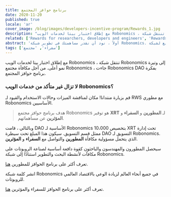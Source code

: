 ```yaml
---
title: برنامج حوافز المجتمع
date: 2020-11-20
published: true
locale: 'ar'
cover_image: /blog/images/developers-incentive-program/Rewards_1.jpg
description: "مع إطلاق اختبار بيتا لخدمات الويب Robonomics ، تنتقل شبكة Robonomics إلى وتيرة نمو أعلى. من أجل مكافأة مجتمع Robonomics ، جاءت Robonomics DAO بفكرة برنامج حوافز المجتمع."
related: ['Rewards for researchers, developers and engineers', 'Rewards for Ambassadors & Influencers']
abstract: 'أولاً ، نود أن نقدر مساهمتك في تطوير شبكة Robonomics. مع تطور سريع لشبكة Robonomics ضمن نظام Polkadot ، يبرز المطورون الأساسيون في DAO أهمية دعم مجتمع Robonomics.'
tags: ['سفراء', 'مجتمع']
---
```

 

مع إطلاق اختبار بيتا لخدمات الويب Robonomics ، تنتقل شبكة Robonomics إلى وتيرة نمو أعلى. من أجل مكافأة مجتمع Robonomics ، جاءت Robonomics DAO بفكرة برنامج حوافز المجتمع.

<TextCard icon="/icons/icon-forum.png" link="https://discourse.robonomics.network/c/robonomics-web-services/">

### لا تزال غير متأكد من خدمات الويب Robonomics؟
قم بزيارة منتدانا! مكان لمناقشة الميزات وحالات الاستخدام والقيود لـ RWS مع مطوري Robonomics الأساسيين.

</TextCard>

> هدف برنامج حوافز مجتمع Robonomics هو توفير **XRT** لـ **المطورين** و **السفراء** و **المؤثرين** عن مساهماتهم.

وبالتالي ، قامت DAO الأساسية لـ Robonomics بتخصيص 10،000 XRT تحت إدارة ممثل قسم التسويق.
سيكون هذا المبلغ تحت سيطرة DAO التسويق لـ Robonomics. الذي يتحمل مسؤولية مكافأة **المطورين** والتواصل مع **السفراء** و **المؤثرين**.

سيحصل المطورون والمهندسون والباحثون كقوة دافعة أساسية لصناعة الروبوتات على مكافآت لأنشطة البحث والتطوير استنادًا إلى شبكة Robonomics.

تعرف أكثر على برنامج الحوافز للمطورين [هنا](https://robonomics.network/blog/rewards-for-researchers-developers-and-engineers/).

انشر كلمة شبكة Robonomics في جميع أنحاء العالم لزيادة الوعي بالاقتصاد العالمي للروبوتات.

تعرف أكثر على برنامج الحوافز للسفراء والمؤثرين [هنا](https://robonomics.network/blog/rewards-for-ambassadors-and-influencers/).